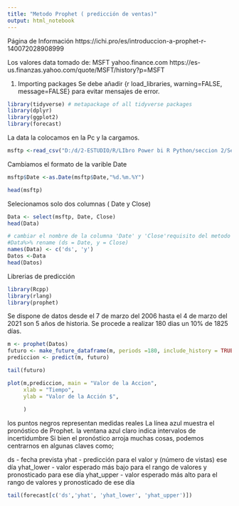 ---
title: "Metodo Prophet ( predicción de ventas)"
output: html_notebook
---


Página de  Información
https://ichi.pro/es/introduccion-a-prophet-r-140072028908999

Los valores data tomado de: MSFT yahoo.finance.com
https://es-us.finanzas.yahoo.com/quote/MSFT/history?p=MSFT

1. Importing packages
Se debe añadir
{r load_libraries, warning=FALSE, message=FALSE} para evitar mensajes de error.

```{r load_libraries, warning=FALSE, message=FALSE}

library(tidyverse) # metapackage of all tidyverse packages
library(dplyr)
library(ggplot2)
library(forecast)
```

La data la colocamos en la Pc y la cargamos.

```{r}
msftp <-read_csv("D:/d/2-ESTUDIO/R/LIbro Power bi R Python/seccion 2/Seccion II R/MSFT.csv")

```

Cambiamos el formato de la varible Date

```{r}
msftp$Date <-as.Date(msftp$Date,"%d.%m.%Y")

head(msftp)
```

Selecionamos solo dos columnas ( Date y Close)

```{r}
Data <- select(msftp, Date, Close)
head(Data)
```

```{r}
# cambiar el nombre de la columna 'Date' y 'Close'requisito del metodo
#Data%>% rename (ds = Date, y = Close)
names(Data) <- c('ds', 'y')
Datos <-Data
head(Datos)
```

Librerias de predicción
```{r}

library(Rcpp)
library(rlang)
library(prophet)
```
Se dispone de datos desde el 7 de marzo del 2006 hasta el 4 de marzo del 
2021 son 5 años de historia.
Se procede a realizar 180 dias un 10% de 1825 días.

```{r}

m <- prophet(Datos)
futuro <- make_future_dataframe(m, periods =180, include_history = TRUE)
prediccion <- predict(m, futuro)

```

```{r}
tail(futuro)
```



```{r}

plot(m,prediccion, main = "Valor de la Accion",
     xlab = "Tiempo",
     ylab = "Valor de la Acción $",
     
     )

```

los puntos negros representan medidas reales
La línea azul muestra el pronóstico de Prophet.
la ventana azul claro indica intervalos de incertidumbre
Si bien el pronóstico arroja muchas cosas, podemos centrarnos en algunas claves como;

ds - fecha prevista
yhat - predicción para el valor y (número de vistas) ese día
yhat_lower - valor esperado más bajo para el rango de valores y pronosticado para ese día
yhat_upper - valor esperado más alto para el rango de valores y pronosticado de ese día

```{r}
tail(forecast[c('ds','yhat', 'yhat_lower', 'yhat_upper')])

```









 